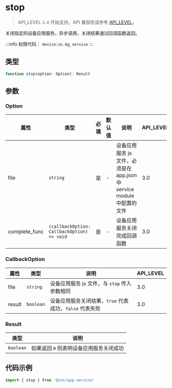 # stop

> API_LEVEL `3.0` 开始支持，API 兼容性请参考 [API_LEVEL](../../../../guides/framework/device/compatibility.md)。

关闭指定的设备应用服务，异步调用，关闭结果通过回调函数返回。

:::info
权限代码： `device:os.bg_service`
:::

## 类型

```ts
function stop(option: Option): Result
```

## 参数

### Option

| 属性          | 类型                                                      | 必填 | 默认值 | 说明                                                                   | API_LEVEL |
| ------------- | --------------------------------------------------------- | ---- | ------ | ---------------------------------------------------------------------- | --------- |
| file          | <code>string</code>                                       | 是   | -      | 设备应用服务 js 文件，必须是在 app.json 中 service module 中配置的文件 | 3.0       |
| complete_func | <code>(callbackOption: CallbackOption) =&#62; void</code> | 是   | -      | 设备应用服务关闭完成回调函数                                           | 3.0       |

### CallbackOption

| 属性   | 类型                 | 说明                                                    | API_LEVEL |
| ------ | -------------------- | ------------------------------------------------------- | --------- |
| file   | <code>string</code>  | 设备应用服务 js 文件，与 `stop` 传入参数相同            | 3.0       |
| result | <code>boolean</code> | 设备应用服务关闭结果，`true` 代表成功，`false` 代表失败 | 3.0       |

### Result

| 类型                 | 说明                                    |
| -------------------- | --------------------------------------- |
| <code>boolean</code> | 如果返回 `0` 则表明设备应用服务关闭成功 |

## 代码示例

```js
import { stop } from '@zos/app-service'
```
